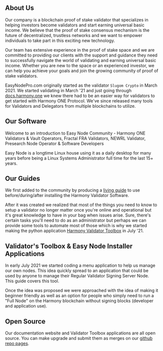 ## About Us
Our company is a blockchain proof of stake validator that specializes in helping investors become validators and start earning universal basic income. We believe that the proof of stake consensus mechanism is the future of decentralized, trustless networks and we want to empower individuals to take part in this exciting new technology.  

Our team has extensive experience in the proof of stake space and we are committed to providing our clients with the support and guidance they need to successfully navigate the world of validating and earning universal basic income. Whether you are new to the space or an experienced investor, we can help you achieve your goals and join the growing community of proof of stake validators.  

EasyNodePro.com originally started as the validator `Slugom Crypto` in March 2021. We started validating in March '21 and just going through [docs.harmony.one](https://docs.harmony.one) we knew there had to be an easier way for validators to get started with Harmony ONE Protocol. We've since released many tools for Validators and Delegators from multiple blockchains to utilize.  

## Our Software
Welcome to an introduction to Easy Node Community - Harmony ONE Validators & Vault Operators, Fractal FRA Validators, NEWRL Validator, Presearch Node Operator & Software Developers

Easy Node is a longtime Linux house using it as a daily desktop for many years before being a Linux Systems Administrator full time for the last 15+ years.

## Our Guides
We first added to the community by producing a [living guide](/harmony/companion) to use before/during/after installing the Harmony Validator Software.

After it was created we realized that most of the things you need to know to setup a validator no longer matter once you're online and operational but it's great knowledge to have in your bag when issues arise. Sure, there's certain tasks you'll need to do as an administrator but perhaps we can provide some tools to automate most of those which is why we started making the python application [Harmony Validator Toolbox](https://github.com/easy-node-pro/harmony-toolbox) in July '21.

## Validator's Toolbox & Easy Node Installer Applications
In early July 2021 we started coding a menu application to help us manage our own nodes. This idea quickly spread to an application that could be used by anyone to manage their Regular Validator Signing Server Node. This guide covers this tool.

Once the idea was proposed we were approached with the idea of making it beginner friendly as well as an option for people who simply need to run a "Full Node" on the Harmony blockchain without signing blocks \(developer and application use\).

## Open Source
Our documentation website and Validator Toolbox applications are all open source. You can make upgrade and submit them as merges on our [github repo pages](https://github.com/easy-node-pro/).
